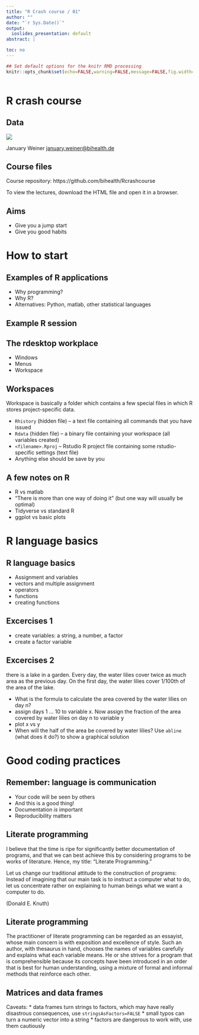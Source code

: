 ```yaml
---
title: "R Crash course / 01"
author: ""
date: "`r Sys.Date()`"
output:
  ioslides_presentation: default
abstract: |

toc: no
---
```


```r
## Set default options for the knitr RMD processing
knitr::opts_chunk$set(echo=FALSE,warning=FALSE,message=FALSE,fig.width=5,fig.height=5,cache=TRUE,autodep=TRUE, results="hide")
```

```r
```

# R crash course

## Data

![](images/selfie.jpg)

January Weiner <january.weiner@bihealth.de>

## Course files

Course repository: https://github.com/bihealth/Rcrashcourse

To view the lectures, download the HTML file and open it in a browser.

## Aims

 * Give you a jump start
 * Give you good habits

# How to start

## Examples of R applications

 * Why programming?
 * Why R?
 * Alternatives: Python, matlab, other statistical languages

## Example R session

## The rdesktop workplace

 * Windows
 * Menus
 * Workspace

## Workspaces

 Workspace is basically a folder which contains a few special files in
 which R stores project-specific data.

  * `Rhistory` (hidden file) – a text file containing all commands that you
    have issued
  * `Rdata` (hidden file) – a binary file containing your workspace (all
    variables created)
  * `<filename>.Rproj` – Rstudio R project file containing some
    rstudio-specific settings (text file)
  * Anything else should be save by you

## A few notes on R

 * R vs matlab
 * "There is more than one way of doing it" (but one way will usually be
   optimal)
 * Tidyverse vs standard R
 * ggplot vs basic plots

# R language basics

## R language basics

 * Assignment and variables
 * vectors and multiple assignment
 * operators
 * functions
 * creating functions

## Excercises 1

 * create variables: a string, a number, a factor
 * create a factor variable 
 

## Excercises 2 

there is a lake in a garden. Every day, the water lilies cover twice as
much area as the previous day. On the first day, the water lilies cover
1/100th of the area of the lake.

 * What is the formula to calculate the area covered by the water lilies on
   day n?
 * assign days 1 ... 10 to variable x. Now assign the fraction of the area
   covered by water lilies on day n to variable y
 * plot x vs y
 * When will the half of the area be covered by water lilies? Use `abline`
   (what does it do?) to show a graphical solution
 
# Good coding practices

## Remember: language is communication

 * Your code will be seen by others
 * And this is a good thing!
 * Documentation *is* important
 * Reproducibility matters


## Literate programming

I believe that the time is ripe for significantly better documentation
of programs, and that we can best achieve this by considering
programs to be works of literature. Hence, my title: “Literate
Programming.”

Let us change our traditional attitude to the construction of
programs: Instead of imagining that our main task is to instruct a
computer what to do, let us concentrate rather on explaining to
human beings what we want a computer to do.

(Donald E. Knuth)

## Literate programming

The practitioner of literate programming can be regarded as an
essayist, whose main concern is with exposition and excellence of
style. Such an author, with thesaurus in hand, chooses the names of
variables carefully and explains what each variable means. He or she
strives for a program that is comprehensible because its concepts
have been introduced in an order that is best for human
understanding, using a mixture of formal and informal methods that
reinforce each other.

 
## Matrices and data frames

 Caveats:
     * data frames turn strings to factors, which may have really
       disastrous consequences, use `stringsAsFactors=FALSE`
     * small typos can turn a numeric vector into a string
     * factors are dangerous to work with, use them cautiously
